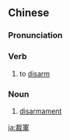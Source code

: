 {{also|裁军}}
==Chinese==
{{zh-forms|s=裁军}}

===Pronunciation===
{{zh-pron
|m=cáijūn
|c=coi4 gwan1
|cat=v,n
}}

===Verb===
{{zh-verb}}

# to [[disarm]]

===Noun===
{{zh-noun}}

# [[disarmament]]

[[ja:裁軍]]
